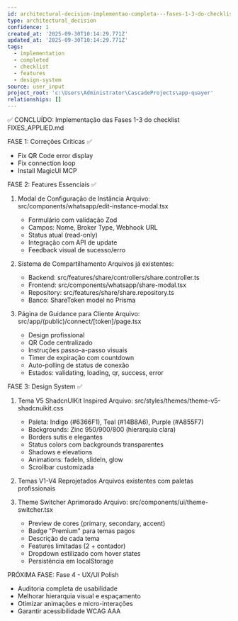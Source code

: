 ```yaml
---
id: architectural-decision-implementao-completa---fases-1-3-do-checklist
type: architectural_decision
confidence: 1
created_at: '2025-09-30T10:14:29.771Z'
updated_at: '2025-09-30T10:14:29.771Z'
tags:
  - implementation
  - completed
  - checklist
  - features
  - design-system
source: user_input
project_root: 'c:\Users\Administrator\CascadeProjects\app-quayer'
relationships: []
---
```

✅ CONCLUÍDO: Implementação das Fases 1-3 do checklist FIXES_APPLIED.md

FASE 1: Correções Críticas ✅
- Fix QR Code error display
- Fix connection loop
- Install MagicUI MCP

FASE 2: Features Essenciais ✅
1. Modal de Configuração de Instância
   Arquivo: src/components/whatsapp/edit-instance-modal.tsx
   - Formulário com validação Zod
   - Campos: Nome, Broker Type, Webhook URL
   - Status atual (read-only)
   - Integração com API de update
   - Feedback visual de sucesso/erro
   
2. Sistema de Compartilhamento
   Arquivos já existentes:
   - Backend: src/features/share/controllers/share.controller.ts
   - Frontend: src/components/whatsapp/share-modal.tsx
   - Repository: src/features/share/share.repository.ts
   - Banco: ShareToken model no Prisma
   
3. Página de Guidance para Cliente
   Arquivo: src/app/(public)/connect/[token]/page.tsx
   - Design profissional
   - QR Code centralizado
   - Instruções passo-a-passo visuais
   - Timer de expiração com countdown
   - Auto-polling de status de conexão
   - Estados: validating, loading, qr, success, error

FASE 3: Design System ✅
1. Tema V5 ShadcnUIKit Inspired
   Arquivo: src/styles/themes/theme-v5-shadcnuikit.css
   - Paleta: Indigo (#6366F1), Teal (#14B8A6), Purple (#A855F7)
   - Backgrounds: Zinc 950/900/800 (hierarquia clara)
   - Borders sutis e elegantes
   - Status colors com backgrounds transparentes
   - Shadows e elevations
   - Animations: fadeIn, slideIn, glow
   - Scrollbar customizada
   
2. Temas V1-V4 Reprojetados
   Arquivos existentes com paletas profissionais
   
3. Theme Switcher Aprimorado
   Arquivo: src/components/ui/theme-switcher.tsx
   - Preview de cores (primary, secondary, accent)
   - Badge "Premium" para temas pagos
   - Descrição de cada tema
   - Features limitadas (2 + contador)
   - Dropdown estilizado com hover states
   - Persistência em localStorage

PRÓXIMA FASE: Fase 4 - UX/UI Polish
- Auditoria completa de usabilidade
- Melhorar hierarquia visual e espaçamento
- Otimizar animações e micro-interações
- Garantir acessibilidade WCAG AAA
